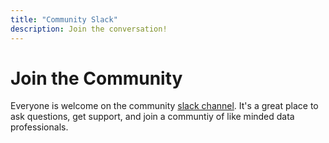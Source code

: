 ```yaml
---
title: "Community Slack"
description: Join the conversation!
---
```


# Join the Community

Everyone is welcome on the community [slack channel](https://join.slack.com/t/graicommunity/shared_invite/zt-1il70kfeb-TaCm5fwHg_quWCpKNYyj6w).
It's a great place to ask questions, get support, and join a communtiy of like minded data professionals.
